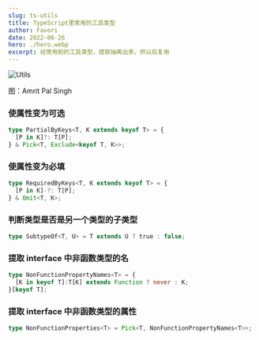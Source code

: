 ```yaml
---
slug: ts-utils
title: TypeScript里常用的工具类型
author: Favori
date: 2022-06-26
hero: ./hero.webp
excerpt: 经常用到的工具类型，提取抽离出来，供以后复用
---
```


![Utils](./hero.webp)



<div className={"img-desc"}>图：Amrit Pal Singh</div>


### 使属性变为可选

```ts
type PartialByKeys<T, K extends keyof T> = {
  [P in K]?: T[P];
} & Pick<T, Exclude<keyof T, K>>;
```

### 使属性变为必填

```ts
type RequiredByKeys<T, K extends keyof T> = {
  [P in K]-?: T[P];
} & Omit<T, K>;
```

### 判断类型是否是另一个类型的子类型

```ts
type SubtypeOf<T, U> = T extends U ? true : false;
```

### 提取 interface 中非函数类型的名

```ts
type NonFunctionPropertyNames<T> = {
  [K in keyof T]:T[K] extends Function ? never : K;
}[keyof T];
```

### 提取 interface 中非函数类型的属性

```ts
type NonFunctionProperties<T> = Pick<T, NonFunctionPropertyNames<T>>;
```
